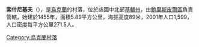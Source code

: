 {{coord|50|6|23|N|31|7|27|E|scale:30000|display=title}}

'''索什尼基夫'''（{{lang-uk|Сошників}}），是[[烏克蘭|烏克蘭]]的村落，位於該國中北部[[基輔州|基輔州]]，由[[鮑里斯皮爾區|鮑里斯皮爾區]]負責管轄，始建於1455年，面積5.89平方公里，海拔高度89米，2001年人口1,599，人口密度每平方公里271.5人。

{{Ukraine-geo-stub}}
[[Category:烏克蘭村落|Category:烏克蘭村落]]